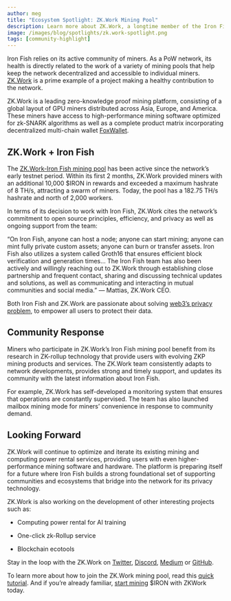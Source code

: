 ```yaml
---
author: meg
title: "Ecosystem Spotlight: ZK.Work Mining Pool"
description: Learn more about ZK.Work, a longtime member of the Iron Fish mining community
image: /images/blog/spotlights/zk.work-spotlight.png
tags: [community-highlight]
---
```


Iron Fish relies on its active community of miners. As a PoW network, its health is directly related to the work of a variety of mining pools that help keep the network decentralized and accessible to individual miners. [ZK.Work](https://zk.work/en) is a prime example of a project making a healthy contribution to the network.

ZK.Work is a leading zero-knowledge proof mining platform, consisting of a global layout of GPU miners distributed across Asia, Europe, and America. These miners have access to high-performance mining software optimized for zk-SNARK algorithms as well as a complete product matrix incorporating decentralized multi-chain wallet [FoxWallet](https://ironfish.network/learn/blog/2023-06-08-foxwallet-spotlight).

## ZK.Work + Iron Fish

The [ZK.Work-Iron Fish mining pool](https://zk.work/en/ironfish) has been active since the network’s early testnet period. Within its first 2 months, ZK.Work provided miners with an additional 10,000 $IRON in rewards and exceeded a maximum hashrate of 8 TH/s, attracting a swarm of miners. Today, the pool has a 182.75 TH/s hashrate and north of 2,000 workers.

In terms of its decision to work with Iron Fish, ZK.Work cites the network’s commitment to open source principles, efficiency, and privacy as well as ongoing support from the team:

“On Iron Fish, anyone can host a node; anyone can start mining; anyone can mint fully private custom assets; anyone can burn or transfer assets. Iron Fish also utilizes a system called Groth16 that ensures efficient block verification and generation times… The Iron Fish team has also been actively and willingly reaching out to ZK.Work through establishing close partnership and frequent contact, sharing and discussing technical updates and solutions, as well as communicating and interacting in mutual communities and social media.” — Mattias, ZK.Work CEO.

Both Iron Fish and ZK.Work are passionate about solving [web3’s privacy problem](https://ironfish.network/learn/blog/2023-04-24-web3-our-vision), to empower all users to protect their data.

## Community Response

Miners who participate in ZK.Work’s Iron Fish mining pool benefit from its research in ZK-rollup technology that provide users with evolving ZKP mining products and services. The ZK.Work team consistently adapts to network developments, provides strong and timely support, and updates its community with the latest information about Iron Fish.

For example, ZK.Work has self-developed a monitoring system that ensures that operations are constantly supervised. The team has also launched mailbox mining mode for miners’ convenience in response to community demand.

## Looking Forward

ZK.Work will continue to optimize and iterate its existing mining and computing power rental services, providing users with even higher-performance mining software and hardware. The platform is preparing itself for a future where Iron Fish builds a strong foundational set of supporting communities and ecosystems that bridge into the network for its privacy technology.  

ZK.Work is also working on the development of other interesting projects such as:

-   Computing power rental for AI training
    
-   One-click zk-Rollup service
    
-   Blockchain ecotools

Stay in the loop with the ZK.Work on [Twitter](https://twitter.com/ZKWorkHQ), [Discord](https://discord.com/invite/mHjwFwgF9t), [Medium](https://medium.com/@zk.work) or [GitHub](https://github.com/6block/zkwork_ironminer).

To learn more about how to join the ZK.Work mining pool, read this [quick tutorial](https://zk.work/en/blog/6408b3290e5b3829d9064115). And if you’re already familiar, [start mining](https://zk.work/en/ironfish/start) $IRON with ZKWork today.
